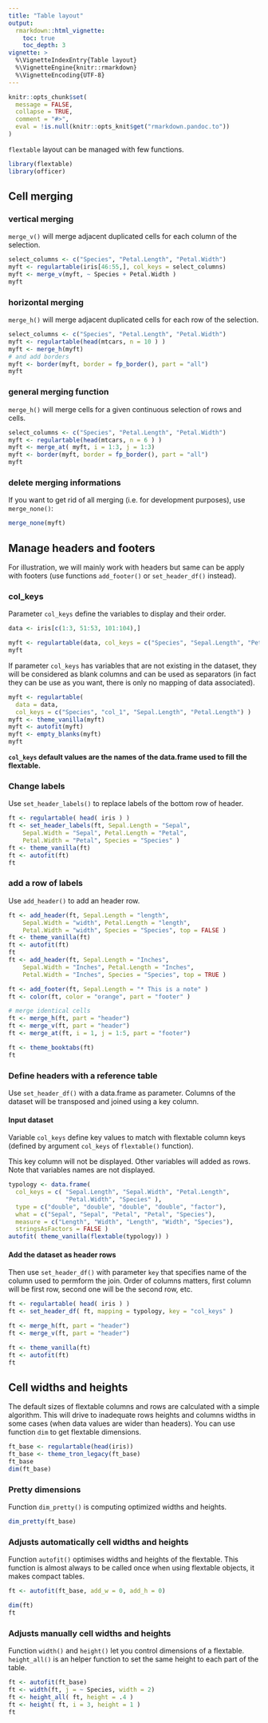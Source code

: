 ```yaml
---
title: "Table layout"
output: 
  rmarkdown::html_vignette:
    toc: true 
    toc_depth: 3
vignette: >
  %\VignetteIndexEntry{Table layout}
  %\VignetteEngine{knitr::rmarkdown}
  %\VignetteEncoding{UTF-8}
---
```



```r
knitr::opts_chunk$set(
  message = FALSE,
  collapse = TRUE,
  comment = "#>", 
  eval = !is.null(knitr::opts_knit$get("rmarkdown.pandoc.to"))
)
```

`flextable` layout can be managed with few functions. 

```r
library(flextable)
library(officer)
```


## Cell merging 

### vertical merging

`merge_v()` will merge adjacent duplicated cells for each column of the selection.

```r
select_columns <- c("Species", "Petal.Length", "Petal.Width")
myft <- regulartable(iris[46:55,], col_keys = select_columns)
myft <- merge_v(myft, ~ Species + Petal.Width )
myft
```

### horizontal merging

`merge_h()` will merge adjacent duplicated cells for each row of the selection.

```r
select_columns <- c("Species", "Petal.Length", "Petal.Width")
myft <- regulartable(head(mtcars, n = 10 ) )
myft <- merge_h(myft)
# and add borders
myft <- border(myft, border = fp_border(), part = "all") 
myft
```

### general merging function

`merge_h()` will merge cells for a given continuous selection of rows and cells.

```r
select_columns <- c("Species", "Petal.Length", "Petal.Width")
myft <- regulartable(head(mtcars, n = 6 ) )
myft <- merge_at( myft, i = 1:3, j = 1:3)
myft <- border(myft, border = fp_border(), part = "all")
myft
```


### delete merging informations

If you want to get rid of all merging (i.e. for development purposes), use `merge_none()`:

```r
merge_none(myft)
```

## Manage headers and footers

For illustration, we will mainly work with headers but same can be apply 
with footers (use functions `add_footer()` or `set_header_df()` instead).

### col_keys

Parameter `col_keys` define the variables to display and their order. 

```r
data <- iris[c(1:3, 51:53, 101:104),]

myft <- regulartable(data, col_keys = c("Species", "Sepal.Length", "Petal.Length") )
myft
```

If parameter `col_keys` has variables that are not existing in the dataset, they will be considered as blank columns and can be used as separators (in fact they can be use as you want, there is only no mapping of data associated).

```r
myft <- regulartable(
  data = data, 
  col_keys = c("Species", "col_1", "Sepal.Length", "Petal.Length") )
myft <- theme_vanilla(myft)
myft <- autofit(myft)
myft <- empty_blanks(myft)
myft
```


**`col_keys` default values are the names of the data.frame used to fill the flextable.**

### Change labels

Use `set_header_labels()` to replace labels of the bottom row of header. 

```r
ft <- regulartable( head( iris ) ) 
ft <- set_header_labels(ft, Sepal.Length = "Sepal", 
    Sepal.Width = "Sepal", Petal.Length = "Petal",
    Petal.Width = "Petal", Species = "Species" )
ft <- theme_vanilla(ft)
ft <- autofit(ft)
ft
```

### add a row of labels

Use `add_header()` to add an header row. 

```r
ft <- add_header(ft, Sepal.Length = "length",
    Sepal.Width = "width", Petal.Length = "length",
    Petal.Width = "width", Species = "Species", top = FALSE ) 
ft <- theme_vanilla(ft)
ft <- autofit(ft)
ft
ft <- add_header(ft, Sepal.Length = "Inches",
    Sepal.Width = "Inches", Petal.Length = "Inches",
    Petal.Width = "Inches", Species = "Species", top = TRUE )

ft <- add_footer(ft, Sepal.Length = "* This is a note" )
ft <- color(ft, color = "orange", part = "footer" )

# merge identical cells
ft <- merge_h(ft, part = "header")
ft <- merge_v(ft, part = "header")
ft <- merge_at(ft, i = 1, j = 1:5, part = "footer")

ft <- theme_booktabs(ft)
ft
```


### Define headers with a reference table

Use `set_header_df()` with a data.frame as parameter. Columns of the dataset will be transposed and joined using a key column. 

#### Input dataset 

Variable `col_keys` define key values to match with flextable column keys (defined by argument `col_keys` of `flextable()` function).

This key column will not be displayed. Other variables will added as rows. Note that variables names are not displayed. 

```r
typology <- data.frame(
  col_keys = c( "Sepal.Length", "Sepal.Width", "Petal.Length",
                "Petal.Width", "Species" ),
  type = c("double", "double", "double", "double", "factor"),
  what = c("Sepal", "Sepal", "Petal", "Petal", "Species"),
  measure = c("Length", "Width", "Length", "Width", "Species"),
  stringsAsFactors = FALSE )
autofit( theme_vanilla(flextable(typology)) )
```

#### Add the dataset as header rows

Then use `set_header_df()` with parameter `key` that specifies name of the column used 
to permform the join. Order of columns matters, first column will be first row, second one will be the second row, etc.

```r
ft <- regulartable( head( iris ) )
ft <- set_header_df( ft, mapping = typology, key = "col_keys" )

ft <- merge_h(ft, part = "header")
ft <- merge_v(ft, part = "header")

ft <- theme_vanilla(ft)
ft <- autofit(ft)
ft
```



## Cell widths and heights

The default sizes of flextable columns and rows are calculated with a simple algorithm. This will drive to inadequate rows heights and columns widths in some cases (when data values are wider than headers). You can use function `dim` to get flextable dimensions. 

```r
ft_base <- regulartable(head(iris))
ft_base <- theme_tron_legacy(ft_base)
ft_base
dim(ft_base)
```

### Pretty dimensions

Function `dim_pretty()` is computing optimized widths and heights. 

```r
dim_pretty(ft_base)
```

### Adjusts automatically cell widths and heights

Function `autofit()` optimises widths and heights of the flextable. 
This function is almost always to be called once when using 
flextable objects, it makes compact tables.

```r
ft <- autofit(ft_base, add_w = 0, add_h = 0)

dim(ft)
ft
```

### Adjusts manually cell widths and heights

Function `width()` and `height()` let you control dimensions of a flextable. `height_all()` is an helper function to set the same height to each part of the table.

```r
ft <- autofit(ft_base)
ft <- width(ft, j = ~ Species, width = 2)
ft <- height_all( ft, height = .4 )
ft <- height( ft, i = 3, height = 1 )
ft
```

